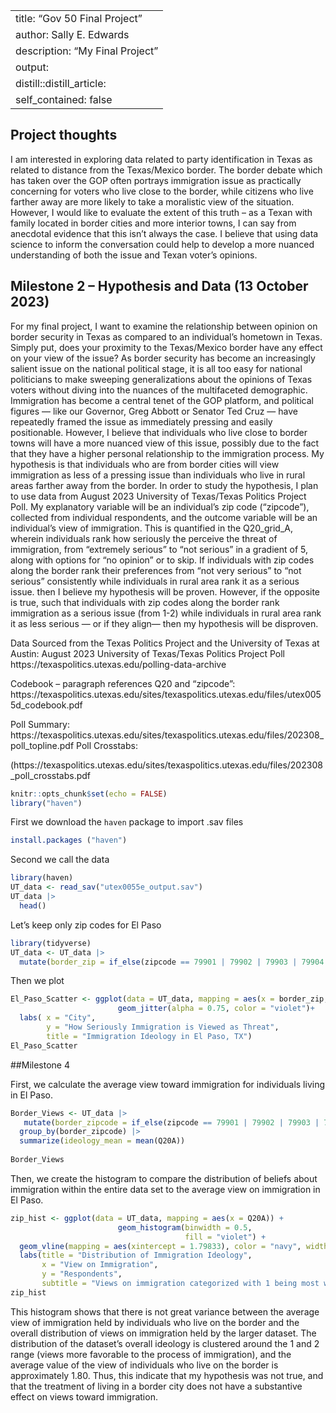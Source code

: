 
---
title: "Gov 50 Final Project"
author: Sally E. Edwards
description: "My Final Project"
output:
  distill::distill_article:
    self_contained: false
---

## Project thoughts

I am interested in exploring data related to party identification in Texas as related to distance from the Texas/Mexico border.  The border debate which has taken over the GOP often portrays immigration issue as practically concerning for voters who live close to the border, while citizens who live farther away are more likely to take a moralistic view of the situation.  However, I would like to evaluate the extent of this truth -- as a Texan with family located in border cities and more interior towns, I can say from anecdotal evidence that this isn't always the case. I believe that using data science to inform the conversation could help to develop a more nuanced understanding of both the issue and Texan voter's opinions. 

## Milestone 2 -- Hypothesis and Data (13 October 2023)

For my final project, I want to examine the relationship between opinion on border security in Texas as compared to an individual’s hometown in Texas.  Simply put, does your proximity to the Texas/Mexico border have any effect on your view of the issue? As border security has become an increasingly salient issue on the national political stage, it is all too easy for national politicians to make sweeping generalizations about the opinions of Texas voters without diving into the nuances of the multifaceted demographic.  Immigration has become a central tenet of the GOP platform, and political figures — like our Governor, Greg Abbott or Senator Ted Cruz — have repeatedly framed the issue as immediately pressing and easily positionable.  However, I believe that individuals who live close to border towns will have a more nuanced view of this issue, possibly due to the fact that they have a higher personal relationship to the immigration process. My hypothesis is that individuals who are from border cities will view immigration as less of a pressing issue than individuals who live in rural areas farther away from the border.  In order to study the hypothesis, I plan to use data from August 2023 University of Texas/Texas Politics Project Poll.  My explanatory variable will be an individual’s zip code (“zipcode”), collected from individual respondents, and the outcome variable will be an individual’s view of immigration.  This is quantified in the Q20_grid_A, wherein individuals rank how seriously the perceive the threat of immigration, from “extremely serious” to “not serious” in a gradient of 5, along with options for “no opinion” or to skip.  If individuals with zip codes along the border rank their preferences from “not very serious” to “not serious” consistently while individuals in rural area rank it as a serious issue. then I believe my hypothesis will be proven.  However, if the opposite is true, such that individuals with zip codes along the border rank immigration as a serious issue (from 1-2) while individuals in rural area rank it as less serious — or if they align— then my hypothesis will be disproven.

Data Sourced from the Texas Politics Project and the University of Texas at Austin: August 2023 University of Texas/Texas Politics Project Poll https://texaspolitics.utexas.edu/polling-data-archive

Codebook -- paragraph references Q20 and “zipcode":
https://texaspolitics.utexas.edu/sites/texaspolitics.utexas.edu/files/utex0055d_codebook.pdf

Poll Summary: 
https://texaspolitics.utexas.edu/sites/texaspolitics.utexas.edu/files/202308_poll_topline.pdf
Poll Crosstabs:

(https://texaspolitics.utexas.edu/sites/texaspolitics.utexas.edu/files/202308_poll_crosstabs.pdf



```r
knitr::opts_chunk$set(echo = FALSE)
library("haven")
```

First we download the `haven` package to import .sav files 

```r
install.packages ("haven")
```

Second we call the data

```r
library(haven)
UT_data <- read_sav("utex0055e_output.sav")
UT_data |>
  head()
```

Let's keep only zip codes for El Paso

```r
library(tidyverse)
UT_data <- UT_data |>
  mutate(border_zip = if_else(zipcode == 79901 | 79902 | 79903 | 79904 | 79905 | 79906 | 79907 | 79908 | 79910 | 79911 | 79912 | 79913 | 79914 | 79915 | 79916 | 79917 | 79918 | 79920 | 79922 | 79923 | 79924 | 79925 | 79926 | 79927 | 79929 | 79930 | 79931 | 79932 | 79934 | 79935 | 79936 | 79937 | 79938 | 79940 | 79941 | 79942 | 79943 | 79944 | 79945| 79946 | 79947 | 79948 | 79949 | 79950 | 79951 | 79952 | 79953 | 79954 | 79955 | 79958 | 79960 | 79961 | 79966 | 79968 | 79973 | 79974 | 79975 | 79976 | 79977 | 79978 | 79980 | 79982 | 79983 | 79984 | 79985 | 79986 | 79987 | 79988 | 79989 | 79990 | 79991 | 79992 | 79993 | 79994 | 79995 | 79996 | 79997 | 79998 | 79999, "El Paso", "Other"))

```

Then we plot

```r
El_Paso_Scatter <- ggplot(data = UT_data, mapping = aes(x = border_zip, y = Q20A)) +
                        geom_jitter(alpha = 0.75, color = "violet")+
  labs( x = "City",
        y = "How Seriously Immigration is Viewed as Threat",
        title = "Immigration Ideology in El Paso, TX")
El_Paso_Scatter
```

##Milestone 4

First, we calculate the average view toward immigration for individuals living in El Paso.  
```r
Border_Views <- UT_data |>
   mutate(border_zipcode = if_else(zipcode == 79901 | 79902 | 79903 | 79904 | 79905 | 79906 | 79907 | 79908 | 79910 | 79911 | 79912 | 79913 | 79914 | 79915 | 79916 | 79917 | 79918 | 79920 | 79922 | 79923 | 79924 | 79925 | 79926 | 79927 | 79929 | 79930 | 79931 | 79932 | 79934 | 79935 | 79936 | 79937 | 79938 | 79940 | 79941 | 79942 | 79943 | 79944 | 79945| 79946 | 79947 | 79948 | 79949 | 79950 | 79951 | 79952 | 79953 | 79954 | 79955 | 79958 | 79960 | 79961 | 79966 | 79968 | 79973 | 79974 | 79975 | 79976 | 79977 | 79978 | 79980 | 79982 | 79983 | 79984 | 79985 | 79986 | 79987 | 79988 | 79989 | 79990 | 79991 | 79992 | 79993 | 79994 | 79995 | 79996 | 79997 | 79998 | 79999, "El Paso", "Other")) |>
  group_by(border_zipcode) |>
  summarize(ideology_mean = mean(Q20A)) 
  
Border_Views
```

Then, we create the histogram to compare the distribution of beliefs about immigration within the entire data set to the average view on immigration in El Paso. 
```r
zip_hist <- ggplot(data = UT_data, mapping = aes(x = Q20A)) +
                        geom_histogram(binwidth = 0.5,
                                       fill = "violet") + 
  geom_vline(mapping = aes(xintercept = 1.79833), color = "navy", width = .25) +
  labs(title = "Distribution of Immigration Ideology",
       x = "View on Immigration", 
       y = "Respondents", 
       subtitle = "Views on immigration categorized with 1 being most welcoming and 4 being most restrictive.")
zip_hist
```
This histogram shows that there is not great variance between the average view of immigration held by individuals who live on the border and the overall distribution of views on immigration held by the larger dataset.  The distribution of the dataset's overall ideology is clustered around the 1 and 2 range (views more favorable to the process of immigration), and the average value of the view of individuals who live on the border is approximately 1.80.  Thus, this indicate that my hypothesis was not true, and that the treatment of living in a border city does not have a substantive effect on views toward immigration.  
